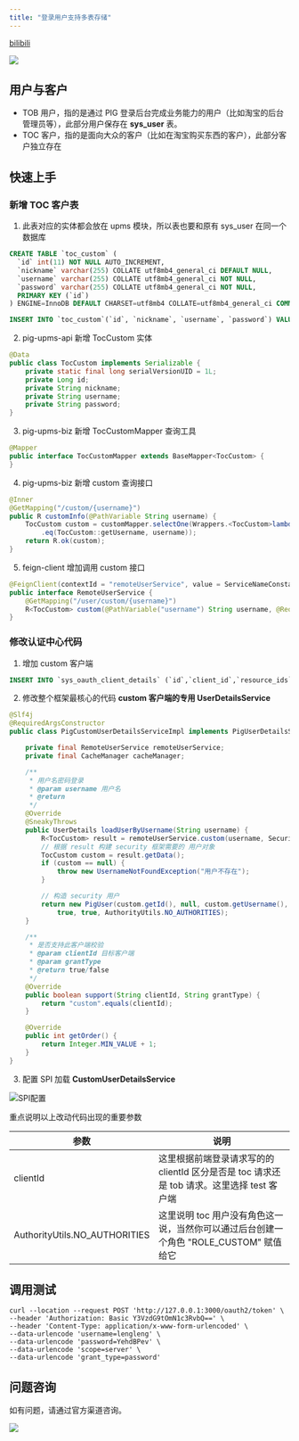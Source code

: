 ```yaml
---
title: "登录用户支持多表存储"
---
```


[bilibili](https://player.bilibili.com/player.html?bvid=BV12t411B7e9&p=19&page=19)

![](https://cdn.nlark.com/yuque/0/2021/png/283679/1622854590046-b654da2e-381e-486f-bcf6-89f4d3f45d4d.png)

## 用户与客户

- TOB 用户，指的是通过 PIG 登录后台完成业务能力的用户（比如淘宝的后台管理员等），此部分用户保存在 **sys_user** 表。
- TOC 客户，指的是面向大众的客户（比如在淘宝购买东西的客户），此部分客户独立存在

## 快速上手

### 新增 TOC 客户表

1. 此表对应的实体都会放在 upms 模块，所以表也要和原有 sys_user 在同一个数据库

```sql
CREATE TABLE `toc_custom` (
  `id` int(11) NOT NULL AUTO_INCREMENT,
  `nickname` varchar(255) COLLATE utf8mb4_general_ci DEFAULT NULL,
  `username` varchar(255) COLLATE utf8mb4_general_ci NOT NULL,
  `password` varchar(255) COLLATE utf8mb4_general_ci NOT NULL,
  PRIMARY KEY (`id`)
) ENGINE=InnoDB DEFAULT CHARSET=utf8mb4 COLLATE=utf8mb4_general_ci COMMENT='客户表';

INSERT INTO `toc_custom`(`id`, `nickname`, `username`, `password`) VALUES (1, 'lengleng', 'lengleng', '123456');
```

2. pig-upms-api 新增 TocCustom 实体

```java
@Data
public class TocCustom implements Serializable {
    private static final long serialVersionUID = 1L;
    private Long id;
    private String nickname;
    private String username;
    private String password;
}
```

3. pig-upms-biz 新增 TocCustomMapper 查询工具

```java
@Mapper
public interface TocCustomMapper extends BaseMapper<TocCustom> {
}
```

4. pig-upms-biz 新增 custom 查询接口

```java
@Inner
@GetMapping("/custom/{username}")
public R customInfo(@PathVariable String username) {
    TocCustom custom = customMapper.selectOne(Wrappers.<TocCustom>lambdaQuery()
        .eq(TocCustom::getUsername, username));
    return R.ok(custom);
}
```

5. feign-client 增加调用 custom 接口

```java
@FeignClient(contextId = "remoteUserService", value = ServiceNameConstants.UPMS_SERVICE)
public interface RemoteUserService {
    @GetMapping("/user/custom/{username}")
    R<TocCustom> custom(@PathVariable("username") String username, @RequestHeader(SecurityConstants.FROM) String from);
}
```

### 修改认证中心代码

1. 增加 custom 客户端

```sql
INSERT INTO `sys_oauth_client_details` (`id`,`client_id`,`resource_ids`,`client_secret`,`scope`,`authorized_grant_types`,`web_server_redirect_uri`,`authorities`,`access_token_validity`,`refresh_token_validity`,`additional_information`,`autoapprove`) VALUES (20000,'custom',NULL,'custom','server','password,refresh_token',NULL,NULL,10000,11111111,'','true');
```

2. 修改整个框架最核心的代码 **custom 客户端的专用 UserDetailsService**

```java
@Slf4j
@RequiredArgsConstructor
public class PigCustomUserDetailsServiceImpl implements PigUserDetailsService {

    private final RemoteUserService remoteUserService;
    private final CacheManager cacheManager;

    /**
     * 用户名密码登录
     * @param username 用户名
     * @return
     */
    @Override
    @SneakyThrows
    public UserDetails loadUserByUsername(String username) {
        R<TocCustom> result = remoteUserService.custom(username, SecurityConstants.FROM_IN);
        // 根据 result 构建 security 框架需要的 用户对象
        TocCustom custom = result.getData();
        if (custom == null) {
            throw new UsernameNotFoundException("用户不存在");
        }

        // 构造 security 用户
        return new PigUser(custom.getId(), null, custom.getUsername(), "{noop}" + custom.getPassword(), null, true, true,
            true, true, AuthorityUtils.NO_AUTHORITIES);
    }

    /**
     * 是否支持此客户端校验
     * @param clientId 目标客户端
     * @param grantType
     * @return true/false
     */
    @Override
    public boolean support(String clientId, String grantType) {
        return "custom".equals(clientId);
    }

    @Override
    public int getOrder() {
        return Integer.MIN_VALUE + 1;
    }
}
```

3. 配置 SPI 加载 **CustomUserDetailsService**

![SPI配置](https://cdn.nlark.com/yuque/0/2022/png/283679/1643514028039-ba3a2ac9-a3f2-473f-b799-c2809e8124a2.png)

<Note>
重点说明以上改动代码出现的重要参数
</Note>

| 参数 | 说明 |
| --- | --- |
| clientId | 这里根据前端登录请求写的的 clientId 区分是否是 toc 请求还是 tob 请求。这里选择 test 客户端 |
| AuthorityUtils.NO_AUTHORITIES | 这里说明 toc 用户没有角色这一说，当然你可以通过后台创建一个角色 "ROLE_CUSTOM" 赋值给它 |

## 调用测试

```shell
curl --location --request POST 'http://127.0.0.1:3000/oauth2/token' \
--header 'Authorization: Basic Y3VzdG9tOmN1c3RvbQ==' \
--header 'Content-Type: application/x-www-form-urlencoded' \
--data-urlencode 'username=lengleng' \
--data-urlencode 'password=YehdBPev' \
--data-urlencode 'scope=server' \
--data-urlencode 'grant_type=password'
```

## 问题咨询

如有问题，请通过官方渠道咨询。

![](https://cdn.nlark.com/yuque/0/2022/gif/283679/1662563973685-c22e9831-db66-42b5-973f-886d25d1e0e7.gif)

